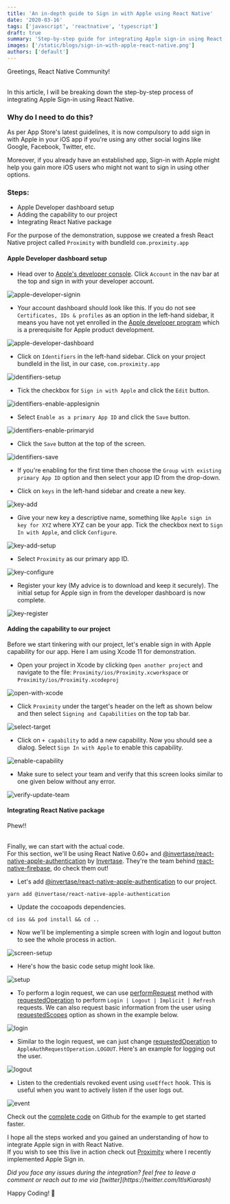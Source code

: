 ```yaml
---
title: 'An in-depth guide to Sign in with Apple using React Native'
date: '2020-03-16'
tags: ['javascript', 'reactnative', 'typescript']
draft: true
summary: 'Step-by-step guide for integrating Apple sign-in using React Native'
images: ['/static/blogs/sign-in-with-apple-react-native.png']
authors: ['default']
---
```


Greetings, React Native Community!

<br /> In this article, I will be breaking down the step-by-step process of
integrating Apple Sign-in using React Native.

### Why do I need to do this?

As per App Store's latest guidelines, it is now compulsory to add sign in with Apple in your iOS app if you're using any other social logins like Google, Facebook, Twitter, etc.

Moreover, if you already have an established app, Sign-in with Apple might help you gain more iOS users who might not want to sign in using other options.

### Steps:

- Apple Developer dashboard setup
- Adding the capability to our project
- Integrating React Native package

For the purpose of the demonstration, suppose we created a fresh React Native project called `Proximity` with bundleId `com.proximity.app`

#### Apple Developer dashboard setup

- Head over to [Apple's developer console](https://developer.apple.com/). Click `Account` in the nav bar at the top and sign in with your developer account.

![apple-developer-signin](https://user-images.githubusercontent.com/29705703/76698864-8261d580-66cd-11ea-9c88-0e9ae4ca156d.png)

- Your account dashboard should look like this. If you do not see `Certificates, IDs & profiles` as an option in the left-hand sidebar, it means you have not yet enrolled in the [Apple developer program](https://developer.apple.com/programs/) which is a prerequisite for Apple product development.

![apple-developer-dashboard](https://user-images.githubusercontent.com/29705703/76698862-7ece4e80-66cd-11ea-95e7-c1925b0e835c.png)

- Click on `Identifiers` in the left-hand sidebar. Click on your project bundleId in the list, in our case, `com.proximity.app`

![identifiers-setup](https://user-images.githubusercontent.com/29705703/76698872-8db50100-66cd-11ea-9ee7-f1be899b0a55.png)

- Tick the checkbox for `Sign in with Apple` and click the `Edit` button.

![identifiers-enable-applesignin](https://user-images.githubusercontent.com/29705703/76698869-8988e380-66cd-11ea-928a-5fc3787e33cc.png)

- Select `Enable as a primary App ID` and click the `Save` button.

![identifiers-enable-primaryid](https://user-images.githubusercontent.com/29705703/76698870-8b52a700-66cd-11ea-8577-6e2614582743.png)

- Click the `Save` button at the top of the screen.

![identifiers-save](https://user-images.githubusercontent.com/29705703/76698871-8c83d400-66cd-11ea-85c2-ffb0d9836dd9.png)

- If you're enabling for the first time then choose the `Group with existing primary App ID` option and then select your app ID from the drop-down.

- Click on `keys` in the left-hand sidebar and create a new key.

![key-add](https://user-images.githubusercontent.com/29705703/76698875-8f7ec480-66cd-11ea-9e78-667d339ab842.png)

- Give your new key a descriptive name, something like `Apple sign in key for XYZ` where XYZ can be your app. Tick the checkbox next to `Sign In with Apple`, and click `Configure`.

![key-add-setup](https://user-images.githubusercontent.com/29705703/76698876-91488800-66cd-11ea-9c06-b76337d7799b.png)

- Select `Proximity` as our primary app ID.

![key-configure](https://user-images.githubusercontent.com/29705703/76698879-9279b500-66cd-11ea-9d65-1494276282ec.png)

- Register your key (My advice is to download and keep it securely). The initial setup for Apple sign in from the developer dashboard is now complete.

![key-register](https://user-images.githubusercontent.com/29705703/76698881-93aae200-66cd-11ea-8646-6e77873b7b72.png)

#### Adding the capability to our project

Before we start tinkering with our project, let's enable sign in with Apple capability for our app. Here I am using Xcode 11 for demonstration.

- Open your project in Xcode by clicking `Open another project` and navigate to the file: `Proximity/ios/Proximity.xcworkspace` or `Proximity/ios/Proximity.xcodeproj`

![open-with-xcode](https://user-images.githubusercontent.com/29705703/76699451-990b2b00-66d3-11ea-99ad-de15891fcdca.png)

- Click `Proximity` under the target's header on the left as shown below and then select `Signing and Capabilities` on the top tab bar.

![select-target](https://user-images.githubusercontent.com/29705703/76699449-97d9fe00-66d3-11ea-916e-c2eba1376759.png)

- Click on `+ capability` to add a new capability. Now you should see a dialog. Select `Sign In with Apple` to enable this capability.

![enable-capability](https://user-images.githubusercontent.com/29705703/76699447-94467700-66d3-11ea-902e-35f41d20ebe8.png)

- Make sure to select your team and verify that this screen looks similar to one given below without any error.

![verify-update-team](https://user-images.githubusercontent.com/29705703/76699446-8e509600-66d3-11ea-86fa-ca25e1ca86b6.png)

#### Integrating React Native package

Phew!!

<br /> Finally, we can start with the actual code.
<br /> For this section, we'll be using React Native 0.60+ and [@invertase/react-native-apple-authentication](https://github.com/invertase/react-native-apple-authentication)
by [Invertase](http://invertase.io/). They're the team behind [react-native-firebase](https://github.com/invertase/react-native-firebase),
do check them out!

- Let's add [@invertase/react-native-apple-authentication](https://github.com/invertase/react-native-apple-authentication) to our project.

```
yarn add @invertase/react-native-apple-authentication
```

- Update the cocoapods dependencies.

```
cd ios && pod install && cd ..
```

- Now we'll be implementing a simple screen with login and logout button to see the whole process in action.

![screen-setup](https://user-images.githubusercontent.com/29705703/76702297-bb5e7200-66ee-11ea-8dea-3c767b77bb81.png)

- Here's how the basic code setup might look like.

![setup](https://user-images.githubusercontent.com/29705703/76702315-e5b02f80-66ee-11ea-8834-59974591271f.png)

- To perform a login request, we can use [performRequest](https://github.com/invertase/react-native-apple-authentication/blob/master/docs/interfaces/_lib_index_d_.rnappleauth.module.md#performrequest) method with [requestedOperation](https://github.com/invertase/react-native-apple-authentication/blob/master/docs/interfaces/_lib_index_d_.rnappleauth.appleauthrequestoptions.md#optional-requestedoperation) to perform `Login | Logout | Implicit | Refresh` requests. We can also request basic information from the user using [requestedScopes](https://github.com/invertase/react-native-apple-authentication/blob/master/docs/interfaces/_lib_index_d_.rnappleauth.appleauthrequestoptions.md#optional-requestedscopes) option as shown in the example below.

![login](https://user-images.githubusercontent.com/29705703/76702313-e3e66c00-66ee-11ea-8300-4d9caa0fdd7e.png)

- Similar to the login request, we can just change [requestedOperation](https://github.com/invertase/react-native-apple-authentication/blob/master/docs/interfaces/_lib_index_d_.rnappleauth.appleauthrequestoptions.md#optional-requestedoperation) to `AppleAuthRequestOperation.LOGOUT`. Here's an example for logging out the user.

![logout](https://user-images.githubusercontent.com/29705703/76702314-e5179900-66ee-11ea-84dc-f8a49fe17515.png)

- Listen to the credentials revoked event using `useEffect` hook. This is useful when you want to actively listen if the user logs out.

![event](https://user-images.githubusercontent.com/29705703/76702309-de892180-66ee-11ea-9116-68d36af2ff3f.png)

Check out the [complete code](https://github.com/karanpratapsingh/guides-and-articles/blob/master/Articles/Sign%20in%20with%20apple/code%20snippets/AppleLogin.tsx) on Github for the example to get started faster.

I hope all the steps worked and you gained an understanding of how to integrate Apple sign in with React Native. <br />
If you wish to see this live in action check out [Proximity](https://github.com/karanpratapsingh/Proximity) where I recently implemented Apple Sign in.

<i>
  Did you face any issues during the integration? feel free to leave a comment
  or reach out to me via [twitter](https://twitter.com/ItIsKiarash)
</i>

Happy Coding! 🎉
